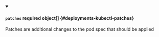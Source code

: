 


<details className="config-field" data-expandable="true" open>
<summary>

#### `patches` <span className="config-field-required" data-required="false">required</span> <span className="config-field-type">object[]</span> <span className="config-field-default"></span> <span className="config-field-enum"></span> {#deployments-kubectl-patches}

Patches are additional changes to the pod spec that should be applied

</summary>

<PartialPatchesreference />


</details>
